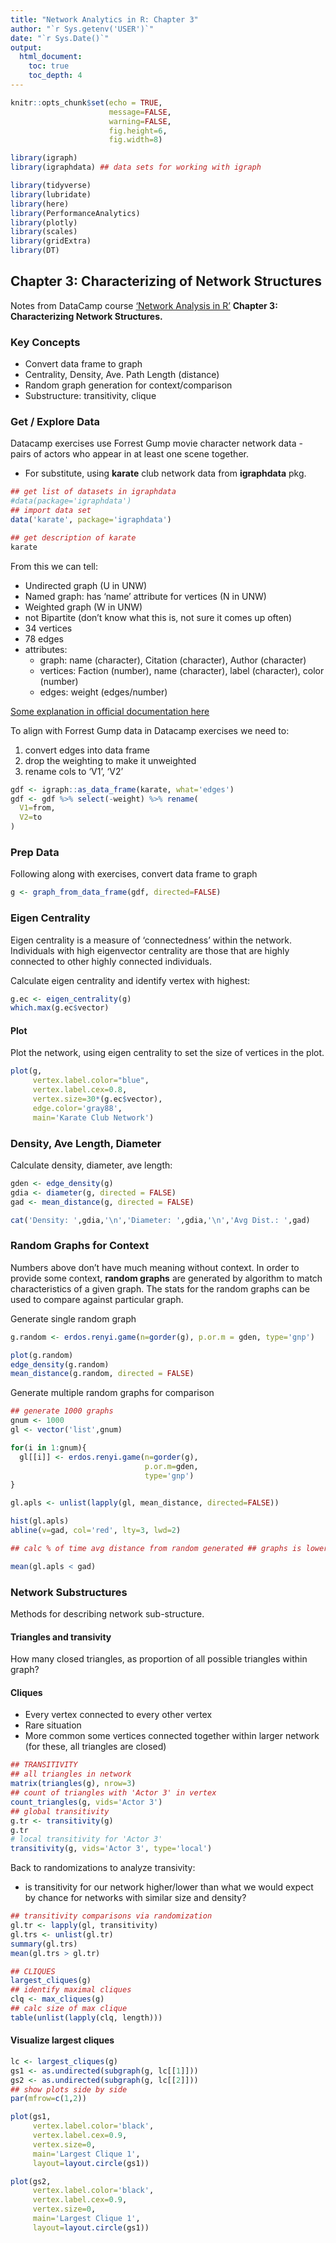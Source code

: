 ```yaml
---
title: "Network Analytics in R: Chapter 3"
author: "`r Sys.getenv('USER')`"
date: "`r Sys.Date()`"
output: 
  html_document:
    toc: true
    toc_depth: 4
---
```


```r
knitr::opts_chunk$set(echo = TRUE,
                      message=FALSE,
                      warning=FALSE,
                      fig.height=6,
                      fig.width=8)

library(igraph)
library(igraphdata) ## data sets for working with igraph

library(tidyverse)
library(lubridate)
library(here)
library(PerformanceAnalytics)
library(plotly)
library(scales)
library(gridExtra)
library(DT)

```

## Chapter 3: Characterizing of Network Structures

Notes from DataCamp course ['Network Analysis in R'](https://learn.datacamp.com/courses/network-analysis-in-r) **Chapter 3: Characterizing Network Structures.**

### Key Concepts

* Convert data frame to graph
* Centrality, Density, Ave. Path Length (distance)
* Random graph generation for context/comparison
* Substructure: transitivity, clique

### Get / Explore Data

Datacamp exercises use Forrest Gump movie character network data - pairs of actors who appear in at least one scene together. 

* For substitute, using **karate** club network data from **igraphdata** pkg.

```r
## get list of datasets in igraphdata
#data(package='igraphdata')
## import data set
data('karate', package='igraphdata')

## get description of karate
karate

```

From this we can tell:

* Undirected graph (U in UNW)
* Named graph: has 'name' attribute for vertices (N in UNW)
* Weighted graph (W in UNW)
* not Bipartite (don't know what this is, not sure it comes up often)
* 34 vertices
* 78 edges
* attributes: 
    + graph: name (character), Citation (character), Author (character) 
    + vertices: Faction (number), name (character), label (character), color (number)
    + edges: weight (edges/number)

[Some explanation in official documentation here](https://igraph.org/r/doc/aaa-igraph-package.html)

To align with Forrest Gump data in Datacamp exercises we need to:

1. convert edges into data frame
2. drop the weighting to make it unweighted
3. rename cols to 'V1', 'V2'

```r
gdf <- igraph::as_data_frame(karate, what='edges')
gdf <- gdf %>% select(-weight) %>% rename(
  V1=from,
  V2=to
)
```

### Prep Data

Following along with exercises, convert data frame to graph

```r
g <- graph_from_data_frame(gdf, directed=FALSE)
```

### Eigen Centrality

Eigen centrality is a measure of 'connectedness' within the network. Individuals with high eigenvector centrality are those that are highly connected to other highly connected individuals. 

Calculate eigen centrality and identify vertex with highest:

```r
g.ec <- eigen_centrality(g)
which.max(g.ec$vector)
```

#### Plot

Plot the network, using eigen centrality to set the size of vertices in the plot.

```r
plot(g,
     vertex.label.color="blue",
     vertex.label.cex=0.8,
     vertex.size=30*(g.ec$vector),
     edge.color='gray88',
     main='Karate Club Network')
```

### Density, Ave Length, Diameter

Calculate density, diameter, ave length: 

```r
gden <- edge_density(g)
gdia <- diameter(g, directed = FALSE)
gad <- mean_distance(g, directed = FALSE)

cat('Density: ',gdia,'\n','Diameter: ',gdia,'\n','Avg Dist.: ',gad)
```

### Random Graphs for Context

Numbers above don't have much meaning without context. In order to provide some context, 
**random graphs** are generated by algorithm to match characteristics of a given graph. The stats for the random graphs can be used to compare against particular graph.

Generate single random graph

```r
g.random <- erdos.renyi.game(n=gorder(g), p.or.m = gden, type='gnp')

plot(g.random)
edge_density(g.random)
mean_distance(g.random, directed = FALSE)
```

Generate multiple random graphs for comparison

```r
## generate 1000 graphs
gnum <- 1000
gl <- vector('list',gnum)

for(i in 1:gnum){
  gl[[i]] <- erdos.renyi.game(n=gorder(g),
                              p.or.m=gden,
                              type='gnp')
}

gl.apls <- unlist(lapply(gl, mean_distance, directed=FALSE))

hist(gl.apls)
abline(v=gad, col='red', lty=3, lwd=2)

## calc % of time avg distance from random generated ## graphs is lower than original graph

mean(gl.apls < gad)
```

### Network Substructures

Methods for describing network sub-structure.

#### Triangles and transivity

How many closed triangles, as proportion of all possible triangles within graph?

#### Cliques

* Every vertex connected to every other vertex
* Rare situation
* More common some vertices connected together within larger network (for these, all triangles are closed)

```r
## TRANSITIVITY
## all triangles in network
matrix(triangles(g), nrow=3)
## count of triangles with 'Actor 3' in vertex
count_triangles(g, vids='Actor 3')
## global transitivity
g.tr <- transitivity(g)
g.tr
# local transitivity for 'Actor 3'
transitivity(g, vids='Actor 3', type='local')
```

Back to randomizations to analyze transivity: 

* is transitivity for our network higher/lower than what we would expect by chance for networks with similar size and density? 

```r
## transitivity comparisons via randomization
gl.tr <- lapply(gl, transitivity)
gl.trs <- unlist(gl.tr)
summary(gl.trs)
mean(gl.trs > gl.tr)
```

```r
## CLIQUES
largest_cliques(g)
## identify maximal cliques
clq <- max_cliques(g)
## calc size of max clique
table(unlist(lapply(clq, length)))
```

#### Visualize largest cliques

```r
lc <- largest_cliques(g)
gs1 <- as.undirected(subgraph(g, lc[[1]]))
gs2 <- as.undirected(subgraph(g, lc[[2]]))
## show plots side by side
par(mfrow=c(1,2))

plot(gs1,
     vertex.label.color='black',
     vertex.label.cex=0.9,
     vertex.size=0,
     main='Largest Clique 1',
     layout=layout.circle(gs1))

plot(gs2,
     vertex.label.color='black',
     vertex.label.cex=0.9,
     vertex.size=0,
     main='Largest Clique 1',
     layout=layout.circle(gs1))
```

